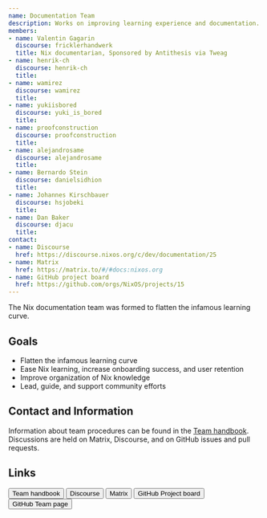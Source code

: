 ```yaml
---
name: Documentation Team
description: Works on improving learning experience and documentation.
members:
- name: Valentin Gagarin
  discourse: fricklerhandwerk
  title: Nix documentarian, Sponsored by Antithesis via Tweag
- name: henrik-ch
  discourse: henrik-ch
  title:
- name: wamirez
  discourse: wamirez
  title:
- name: yukiisbored
  discourse: yuki_is_bored
  title:
- name: proofconstruction
  discourse: proofconstruction
  title:
- name: alejandrosame
  discourse: alejandrosame
  title:
- name: Bernardo Stein
  discourse: danielsidhion
  title:
- name: Johannes Kirschbauer
  discourse: hsjobeki
  title:
- name: Dan Baker
  discourse: djacu
  title:
contact:
- name: Discourse
  href: https://discourse.nixos.org/c/dev/documentation/25
- name: Matrix
  href: https://matrix.to/#/#docs:nixos.org
- name: GitHub project board
  href: https://github.com/orgs/NixOS/projects/15
---
```


The Nix documentation team was formed to flatten the infamous learning curve.

## Goals

- Flatten the infamous learning curve
- Ease Nix learning, increase onboarding success, and user retention
- Improve organization of Nix knowledge
- Lead, guide, and support community efforts

## Contact and Information

Information about team procedures can be found in the [Team
handbook](https://github.com/NixOS/nix.dev/tree/master/maintainers).
Discussions are held on Matrix, Discourse, and on GitHub issues and pull
requests.

## Links


<div class="flex flex-wrap gap-4">
  <Button 
    href="https://github.com/NixOS/nix.dev/tree/master/maintainers"
    color="semidarkblue" size="sm">Team handbook</Button>
  <Button 
    href="https://discourse.nixos.org/c/dev/documentation/25"
    color="semidarkblue" size="sm">Discourse</Button>
  <Button 
    href="https://matrix.to/#/#docs:nixos.org"
    color="semidarkblue" size="sm">Matrix</Button>
  <Button 
    href="https://github.com/orgs/NixOS/projects/15"
    color="semidarkblue" size="sm">GitHub Project board</Button>
  <Button 
    href="https://github.com/orgs/NixOS/teams/documentation-team"
    color="semidarkblue" size="sm">GitHub Team page</Button>
</div>
